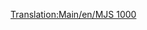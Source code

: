 [[Translation:Main/en/MJS 1000]]{{Template:<!---Trains-->pociągi/Pl
|Image=[[File:en/Mjs1000.png]]
|Cost=£24,609 ($49.218)
|Speed=104 km/h (65 mph)
|Weight=120 t
|Power=2,200 hp (1,641 kW)
|Annual=£2,208 ($4.416)
|Designed=1965
|Lifespan=22 
|Capacity=N/A
|Description=Przy niższej prędkości maksymalnej i mniejszej mocy niż CS2400, nie ma żadnego powodu, aby używać tego pociągu zamiast CS2400. Należy jednak zauważyć, że MJS 1000 ma nieco dłuższą żywotność niż jego mocniejszy kuzyn.
|Real-life=MJS 1000 przypomina lokomotywę elektryczną  [http://en.wikipedia.org/wiki/List_of_South_African_locomotive_classes#Electric_locomotives SAR Class 5E] .}}